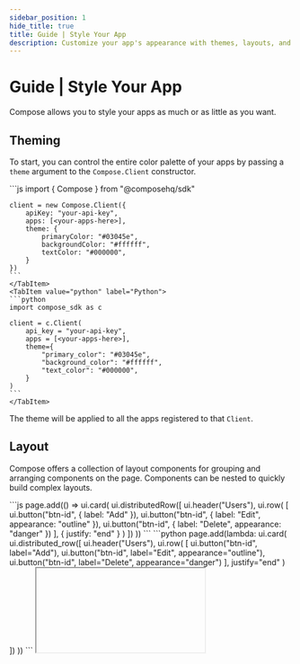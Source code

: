 ```yaml
---
sidebar_position: 1
hide_title: true
title: Guide | Style Your App
description: Customize your app's appearance with themes, layouts, and styles.
---
```




# Guide | Style Your App

Compose allows you to style your apps as much or as little as you want.

## Theming

To start, you can control the entire color palette of your apps by passing a `theme` argument to the `Compose.Client` constructor.

<Tabs groupId="sdkLanguage">
    <TabItem value="node" label="TypeScript / JavaScript">
    ```js
    import { Compose } from "@composehq/sdk"

    client = new Compose.Client({
        apiKey: "your-api-key",
        apps: [<your-apps-here>],
        theme: {
            primaryColor: "#03045e",
            backgroundColor: "#ffffff",
            textColor: "#000000",
        }
    })
    ```
    </TabItem>
    <TabItem value="python" label="Python">
    ```python
    import compose_sdk as c

    client = c.Client(
        api_key = "your-api-key",
        apps = [<your-apps-here>],
        theme={
            "primary_color": "#03045e",
            "background_color": "#ffffff",
            "text_color": "#000000",
        }
    )
    ```
    </TabItem>
</Tabs>

The theme will be applied to all the apps registered to that `Client`.

## Layout

Compose offers a collection of layout components for grouping and arranging components on the page. Components can be nested to quickly build complex layouts.

<Tabs groupId="sdkLanguage">
    <TabItem value="node" label="TypeScript / JavaScript">
        ```js
        page.add(() => ui.card(
            ui.distributedRow([
                ui.header("Users"),
                ui.row(
                    [
                        ui.button("btn-id", { label: "Add" }),
                        ui.button("btn-id", { label: "Edit", appearance: "outline" }),
                        ui.button("btn-id", { label: "Delete", appearance: "danger" })
                    ],
                    { justify: "end" }
                )
            ])
        ))
        ```
    </TabItem>
    <TabItem value="python" label="Python">
        ```python
        page.add(lambda: ui.card(
            ui.distributed_row([
                ui.header("Users"),
                ui.row(
                    [
                        ui.button("btn-id", label="Add"),
                        ui.button("btn-id", label="Edit", appearance="outline"),
                        ui.button("btn-id", label="Delete", appearance="danger")
                    ],
                    justify="end"
                )
            ])
        ))
        ```
    </TabItem>
</Tabs>

<IFrame type="guides-styling-layout" heightPx={150} />

Internally, layout components use a familiar flexbox model for arranging child components and expose positioning parameters to let you fine-tune the layout. You can find out more in the [API reference](/components/layout/stack#api-reference).

<Tabs groupId="sdkLanguage">
    <TabItem value="node" label="TypeScript / JavaScript">
        ```js
        page.add(() => ui.row(ui.text("I am centered"), { justify: "center" }))
        page.add(() => ui.stack(
            [
                ui.text("I am on the right"),
                ui.text("I am also on the right")
            ],
            { align: "end" }
        ))
        ```
    </TabItem>
    <TabItem value="python" label="Python">
        ```python
        page.add(lambda: ui.row(ui.text("I am centered"), justify="center"))
        page.add(lambda: ui.stack(
            [
                ui.text("I am on the right"),
                ui.text("I am also on the right")
            ],
            align="end"
        ))
        ```
    </TabItem>
</Tabs>

<IFrame type="guides-styling-positioning" heightPx={200} />

### Mobile design

Compose layouts are responsive by default. All layout components (e.g. `ui.row`, `ui.card`, etc.) will automatically adjust to a vertical layout on mobile devices. This can be disabled by setting the component's `responsive` property to `false`.

## App defaults

You can edit a variety of the page level defaults such as the content width, spacing between components, and more.

See [page config](/page-actions/set-config) for more information.

## Styles

If needed, every Compose component can be granularly edited using the `style` property, which allows you to directly style components using CSS.

<Tabs groupId="sdkLanguage">
    <TabItem value="node" label="TypeScript / JavaScript">
    ```js
    import { Page, UI } from "@composehq/sdk"

    async function handler({ page, ui }: { page: Page, ui: UI }) {
        page.add(() => 
            ui.textInput("email", { style: { "width": "20rem", "fontSize": "24px" } })
        )
    }
    ```
    </TabItem>
    <TabItem value="python" label="Python">
    ```python
    import compose_sdk as c

    def handler(page: c.Page, ui: c.UI):
        page.add(lambda: ui.text_input("email", style={"width": "20rem", "fontSize": "24px"}))
    ```
    </TabItem>
</Tabs>

Full list of styles:

```js
{
    // size
    width: string;
    height: string;
    minWidth: string;
    maxWidth: string;
    minHeight: string;
    maxHeight: string;

    // margin
    margin: string;
    marginTop: string;
    marginBottom: string;
    marginLeft: string;
    marginRight: string;

    // padding
    padding: string;
    paddingTop: string;
    paddingBottom: string;
    paddingLeft: string;
    paddingRight: string;

    // overflow
    overflow: "visible" | "hidden" | "scroll" | "auto" | "clip";
    overflowX: "visible" | "hidden" | "scroll" | "auto" | "clip";
    overflowY: "visible" | "hidden" | "scroll" | "auto" | "clip";

    // color
    color: string;
    backgroundColor: string;

    // borderRadius
    borderRadius: string;
    borderTopLeftRadius: string;
    borderTopRightRadius: string;
    borderBottomLeftRadius: string;
    borderBottomRightRadius: string;

    // border
    border: string;
    borderTop: string;
    borderBottom: string;
    borderLeft: string;
    borderRight: string;

    // text align
    textAlign: "left" | "right" | "center" | "justify" | "start" | "end";

    // font
    fontSize: string;
    fontWeight: string;

    // gap
    gap: string;

    // display
    display: string;

    // position
    position: "static" | "relative" | "absolute" | "fixed" | "sticky";
    top: string;
    right: string;
    bottom: string;
    left: string;
    zIndex: number;

    // flex
    flex: string;
    flexGrow: number;
    flexShrink: number;
    flexBasis: string;
    flexDirection: "row" | "row-reverse" | "column" | "column-reverse";
    flexWrap: "nowrap" | "wrap" | "wrap-reverse";
    justifyContent:
      | "flex-start"
      | "flex-end"
      | "center"
      | "space-between"
      | "space-around"
      | "space-evenly";
    alignItems: "stretch" | "flex-start" | "flex-end" | "center" | "baseline";
    alignSelf:
      | "auto"
      | "flex-start"
      | "flex-end"
      | "center"
      | "baseline"
      | "stretch";
    alignContent:
      | "flex-start"
      | "flex-end"
      | "center"
      | "space-between"
      | "space-around"
      | "stretch";
    order: number;

    // grid
    gridTemplateColumns: string;
    gridTemplateRows: string;
    gridTemplateAreas: string;
    gridAutoColumns: string;
    gridAutoRows: string;
    gridAutoFlow: "row" | "column" | "dense" | "row dense" | "column dense";
    gridColumn: string;
    gridRow: string;
    gridArea: string;
    columnGap: string;
    rowGap: string;

    // transform
    transform: string;
    transformOrigin: string;

    // transition
    transition: string;

    // opacity
    opacity: number;

    // cursor
    cursor: string;

    // box-shadow
    boxShadow: string;

    // outline
    outline: string;
    outlineOffset: string;

    // visibility
    visibility: "visible" | "hidden" | "collapse";

    // white-space
    whiteSpace:
      | "normal"
      | "nowrap"
      | "pre"
      | "pre-wrap"
      | "pre-line"
      | "break-spaces";

    // word-break
    wordBreak: "normal" | "break-all" | "keep-all" | "break-word";

    // text-overflow
    textOverflow: "clip" | "ellipsis";

    // line-height
    lineHeight: string;

    // letter-spacing
    letterSpacing: string;

    // text-decoration
    textDecoration: string;

    // text-transform
    textTransform: "none" | "capitalize" | "uppercase" | "lowercase";

    // vertical-align
    verticalAlign: string;

    // list-style
    listStyle: string;

    // background
    backgroundImage: string;
    backgroundSize: string;
    backgroundPosition: string;
    backgroundRepeat: string;
    backgroundAttachment: string;

    // filter
    filter: string;

    // backdrop-filter
    backdropFilter: string;

    // resize
    resize: "none" | "both" | "horizontal" | "vertical";

    // user-select
    userSelect: "none" | "auto" | "text" | "contain" | "all";

    // pointer-events
    pointerEvents: "auto" | "none";

    // content
    content: string;
}
```
